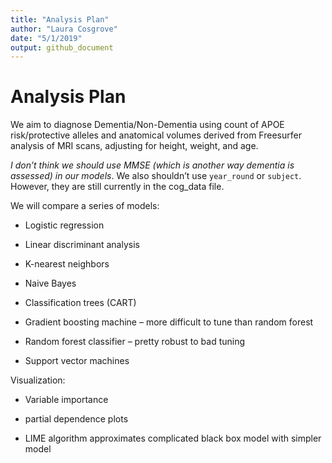 ```yaml
---
title: "Analysis Plan"
author: "Laura Cosgrove"
date: "5/1/2019"
output: github_document
---
```


# Analysis Plan

We aim to diagnose Dementia/Non-Dementia using count of APOE risk/protective alleles and anatomical volumes derived from Freesurfer analysis of MRI scans, adjusting for height,  weight, and age. 

*I don't think we should use MMSE (which is another way dementia is assessed) in our models*. We also shouldn't use `year_round` or `subject`. However, they are still currently in the cog_data file.

We will compare a series of models:

- Logistic regression

- Linear discriminant analysis

- K-nearest neighbors

- Naive Bayes 

- Classification trees (CART)

- Gradient boosting machine -- more difficult to tune than random forest

- Random forest classifier -- pretty robust to bad tuning

- Support vector machines

Visualization:

- Variable importance

- partial dependence plots

- LIME algorithm approximates complicated black box model with simpler model


